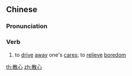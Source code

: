 ==Chinese==
{{zh-forms}}

===Pronunciation===
{{zh-pron
|m=sànxīn
|c=saan3 sam1
|mn=sàn-sim
|cat=v
}}

===Verb===
{{zh-verb}}

# to [[drive]] [[away]] one's [[care]]s; to [[relieve]] [[boredom]]

[[th:散心]]
[[zh:散心]]